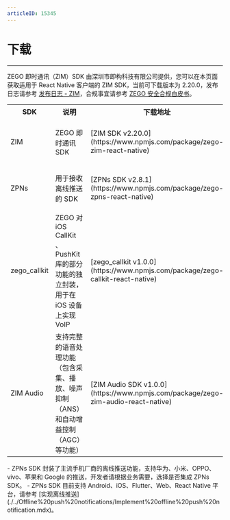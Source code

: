```yaml
---
articleID: 15345
---
```


# 下载

- - -

ZEGO 即时通讯（ZIM）SDK 由深圳市即构科技有限公司提供，您可以在本页面获取适用于 React Native 客户端的 ZIM SDK，当前可下载版本为 2.20.0，发布日志请参考 [发布日志 - ZIM](./ZIM%20release%20notes.mdx)，合规事宜请参考 [ZEGO 安全合规白皮书](https://doc-zh.zego.im/article/16142)。

<table>
  <colgroup>
    <col width="17%" />
    <col width="35%" />
    <col width="20%" />
    <col width="28%" />
  </colgroup>
<tbody><tr>
<th>SDK</th>
<th>说明</th>
<th>下载地址</th>
<th>相关文档</th>
</tr>
<tr>
<td>ZIM</td>
<td>ZEGO 即时通讯 SDK</td>
<td>[ZIM SDK v2.20.0](https://www.npmjs.com/package/zego-zim-react-native)</td>
<td><ul>
<li>[快速开始](./../Send%20and%20receive%20messages.mdx)</li>
<li>[跑通示例源码](./../Sample%20code.mdx)</li>
<li>[发布日志 - ZIM](./ZIM%20release%20notes.mdx)</li>
</ul></td>
</tr>
<tr>
<td>ZPNs</td>
<td>用于接收离线推送的 SDK</td>
<td>[ZPNs SDK v2.8.1](https://www.npmjs.com/package/zego-zpns-react-native)</td>
<td><ul>
<li>[实现离线推送](./../Offline%20push%20notifications/Implement%20offline%20push%20notification.mdx)</li>
<li>[发布日志 - ZPNs](./ZPNs%20release%20notes.mdx)</li>
</ul></td>
</tr>
<tr>
<td>zego_callkit</td>
<td>ZEGO 对 iOS CallKit 、PushKit 库的部分功能的独立封装，用于在 iOS 设备上实现 VoIP</td>
<td>[zego_callkit v1.0.0](https://www.npmjs.com/package/zego-callkit-react-native)</td>
<td>[CallKit 使用指南](./../Offline%20push%20notifications/Best%20Practices/CallKit%20user%20guide.mdx)</td>
</tr>
<tr>
<td>ZIM Audio</td>
<td>支持完整的语音处理功能（包含采集、播放、噪声抑制（ANS）和自动增益控制（AGC）等功能）</td>
<td>[ZIM Audio SDK v1.0.0](https://www.npmjs.com/package/zego-zim-audio-react-native)</td>
<td><ul>
<li>[语音组件 - 集成 SDK](./../ZIM%20Audio/Integrate%20the%20ZIM%20Audio%20SDK.mdx)</li>
<li>[发送与接收语音消息](./../ZIM%20Audio/Send%20and%20receive%20audio%20messages.mdx)</li>
<li>[发布日志 - ZIM Audio](./ZIM%20Audio%20release%20notes.mdx)</li>
</ul></td>
</tr>
</tbody></table>

<Note title="说明">
- ZPNs SDK 封装了主流手机厂商的离线推送功能，支持华为、小米、OPPO、vivo、苹果和 Google 的推送，开发者请根据业务需要，选择是否集成 ZPNs SDK。
- ZPNs SDK 目前支持 Android、iOS、Flutter、Web、React Native 平台，请参考 [实现离线推送](./../Offline%20push%20notifications/Implement%20offline%20push%20notification.mdx)。
</Note>

